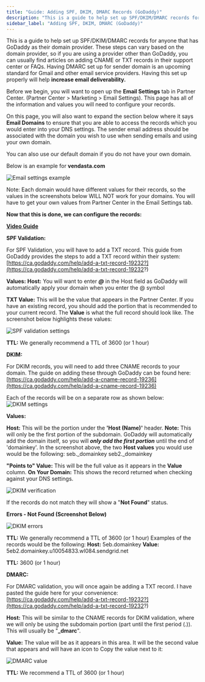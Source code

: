 ```yaml
---
title: "Guide: Adding SPF, DKIM, DMARC Records (GoDaddy)"
description: "This is a guide to help set up SPF/DKIM/DMARC records for anyone that has GoDaddy as their domain provider."
sidebar_label: "Adding SPF, DKIM, DMARC (GoDaddy)"
---
```


This is a guide to help set up SPF/DKIM/DMARC records for anyone that has GoDaddy as their domain provider. These steps can vary based on the domain provider, so if you are using a provider other than GoDaddy, you can usually find articles on adding CNAME or TXT records in their support center or FAQs. Having DMARC set up for sender domain is an upcoming standard for Gmail and other email service providers. Having this set up properly will help **increase email deliverability.**

Before we begin, you will want to open up the **Email Settings** tab in Partner Center. (Partner Center > Marketing > Email Settings). This page has all of the information and values you will need to configure your records.

On this page, you will also want to expand the section below where it says **Email Domains** to ensure that you are able to access the records which you would enter into your DNS settings. The sender email address should be associated with the domain you wish to use when sending emails and using your own domain.

You can also use our default domain if you do not have your own domain.

Below is an example for **vendasta.com**

![Email settings example](/img/marketing-email-settings/13963036744471.jpg)

Note: Each domain would have different values for their records, so the values in the screenshots below WILL NOT work for your domains. You will have to get your own values from Partner Center in the Email Settings tab.

**Now that this is done, we can configure the records:**

**[Video Guide](https://www.loom.com/share/33d9330b7df9450b9abdbd996486dcab)**

**SPF Validation:**

For SPF Validation, you will have to add a TXT record. This guide from GoDaddy provides the steps to add a TXT record within their system:
[https://ca.godaddy.com/help/add-a-txt-record-19232?](https://ca.godaddy.com/help/add-a-txt-record-19232?)

**Values:**
**Host:** You will want to enter **_@_** in the Host field as GoDaddy will automatically apply your domain when you enter the @ symbol

**TXT Value:** This will be the value that appears in the Partner Center. If you have an existing record, you should add the portion that is recommended to your current record. The **Value** is what the full record should look like. The screenshot below highlights these values:

![SPF validation settings](/img/marketing-email-settings/13963191622679.jpg)

**TTL:** We generally recommend a TTL of 3600 (or 1 hour)

**DKIM:**

For DKIM records, you will need to add three CNAME records to your domain. The guide on adding these through GoDaddy can be found here:
[https://ca.godaddy.com/help/add-a-cname-record-19236](https://ca.godaddy.com/help/add-a-cname-record-19236)

Each of the records will be on a separate row as shown below:
![DKIM settings](/img/marketing-email-settings/13963195485719.jpg)

**Values:**

**Host:** This will be the portion under the **'Host (Name)'** header. 
**Note:** This will only be the first portion of the subdomain. GoDaddy will automatically add the domain itself, so you will **_only add the first portion_** until the end of 'domainkey'. In the screenshot above, the two **Host values** you would use would be the following:
seb._domainkey
seb2._domainkey

**"Points to" Value:** This will be the full value as it appears in the **Value** column.
**On Your Domain:** This shows the record returned when checking against your DNS settings. 

![DKIM verification](/img/marketing-email-settings/13963238850199.jpg)

If the records do not match they will show a "**Not Found**" status.

**Errors - Not Found (Screenshot Below)**

![DKIM errors](/img/marketing-email-settings/13968121039895.jpg)

**TTL:** We generally recommend a TTL of 3600 (or 1 hour)
Examples of the records would be the following:
**Host:**  5eb.domainkey
**Value:** 5eb2.domainkey.u10054833.wl084.sendgrid.net

**TTL:** 3600 (or 1 hour) 

**DMARC:**

For DMARC validation, you will once again be adding a TXT record. I have pasted the guide here for your convenience:
[https://ca.godaddy.com/help/add-a-txt-record-19232?](https://ca.godaddy.com/help/add-a-txt-record-19232?)

**Host:** This will be similar to the CNAME records for DKIM validation, where we will only be using the subdomain portion (part until the first period (.)). This will usually be "**_dmarc**".

**Value:** The value will be as it appears in this area. It will be the second value that appears and will have an icon to Copy the value next to it:

![DMARC value](/img/marketing-email-settings/22242291883927.jpg)

**TTL:** We recommend a TTL of 3600 (or 1 hour)